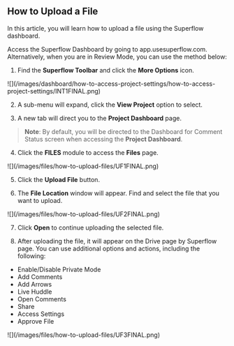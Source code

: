 ## How to Upload a File

In this article, you will learn how to upload a file using the Superflow dashboard.

Access the Superflow Dashboard by going to app.usesuperflow.com. Alternatively, when you are in Review Mode, you can use the method below:

1. Find the **Superflow Toolbar** and click the **More Options** icon.

<Frame>
![](/images/dashboard/how-to-access-project-settings/how-to-access-project-settings/INT1FINAL.png)
</Frame>

2. A sub-menu will expand, click the **View Project** option to select.

3. A new tab will direct you to the **Project Dashboard** page.

> **Note**: By default, you will be directed to the Dashboard for Comment Status screen when accessing the **Project Dashboard**.

4. Click the **FILES** module to access the **Files** page.

<Frame>
![](/images/files/how-to-upload-files/UF1FINAL.png)
</Frame>

5. Click the **Upload File** button.

6. The **File Location** window will appear. Find and select the file that you want to upload.

<Frame>
![](/images/files/how-to-upload-files/UF2FINAL.png)
</Frame>

7. Click **Open** to continue uploading the selected file.

8. After uploading the file, it will appear on the Drive page by Superflow page. You can use additional options and actions, including the following: 

- Enable/Disable Private Mode
- Add Comments
- Add Arrows
- Live Huddle
- Open Comments
- Share
- Access Settings
- Approve File

<Frame>
![](/images/files/how-to-upload-files/UF3FINAL.png)
</Frame>







